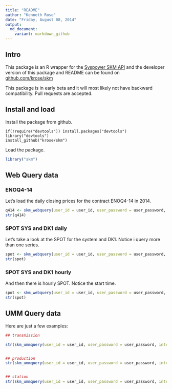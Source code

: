 ```yaml
---
title: "README"
author: "Kenneth Rose"
date: "Friday, August 08, 2014"
output: 
  md_document:
    variant: markdown_github
---
```


## Intro

This package is an R wrapper for the [Syspower SKM API](http://syspower.skm.no) and the developer version
of this package and README can be found on [github.com/krose/skm](http://github.com/krose/skm)

This package is in early beta and it will most likely not have backward compatibility. Pull requests are accepted.

## Install and load

Install the package from github.

```
if(!require("devtools")) install.packages("devtools")
library("devtools")
install_github("krose/skm")
```

Load the package.

```r
library("skm")
```

## Web Query data


### ENOQ4-14

Let's load the daily closing prices for the contract ENOQ4-14 in 2014.

```r
q414 <- skm_webquery(user_id = user_id, user_password = user_password, series_name = "NPENOQ414", interval = "day", start_time = "01-01-2014", end_time = "0")
str(q414)
```


### SPOT SYS and DK1 daily

Let's take a look at the SPOT for the system and DK1. Notice i query more than one series.

```r
spot <- skm_webquery(user_id = user_id, user_password = user_password, series_name = c("SPOT", "SPOTDK1"), interval = "day", start_time = "01-01-2014", end_time = "0")
str(spot)

```

### SPOT SYS and DK1 hourly

And then there is hourly SPOT. Notice the start time.

```r
spot <- skm_webquery(user_id = user_id, user_password = user_password, series_name = c("SPOT", "SPOTDK1"), interval = "Hour", start_time = "w-2", end_time = "0")
str(spot)

```



## UMM Query data

Here are just a few examples:


```r
## transmission

str(skm_ummquery(user_id = user_id, user_password = user_password, interval = "week", start_time = "2014-08-01", end_time = "2014-08-31", accrow = "no", type = "transmission", areas = c("Sweden", "Denmark"), internalorfuels = "no"))


## production
str(skm_ummquery(user_id = user_id, user_password = user_password, interval = "hour", start_time = "2014-08-01", end_time = "2014-08-31", accrow = "no", type = "production", areas = "Nordpool", internalorfuels = "Nuclear"))


## station
str(skm_ummquery(user_id = user_id, user_password = user_password, interval = "day", start_time = "2014-08-01", end_time = "2014-08-31", accrow = "no", type = "station", areas = NULL, internalorfuels = 3))
```

